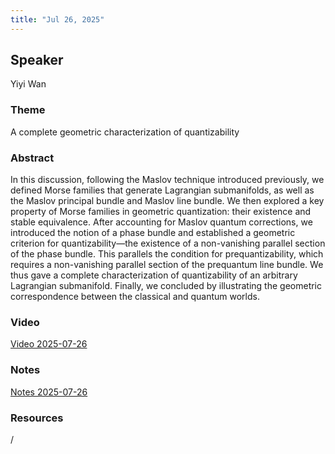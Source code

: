 ```yaml
---
title: "Jul 26, 2025"
---
```


## Speaker
Yiyi Wan

### Theme
A complete geometric characterization of quantizability

### Abstract
In this discussion, following the Maslov technique introduced previously, we defined Morse families that generate Lagrangian submanifolds, as well as the Maslov principal bundle and Maslov line bundle. We then explored a key property of Morse families in geometric quantization: their existence and stable equivalence. After accounting for Maslov quantum corrections, we introduced the notion of a phase bundle and established a geometric criterion for quantizability—the existence of a non-vanishing parallel section of the phase bundle. This parallels the condition for prequantizability, which requires a non-vanishing parallel section of the prequantum line bundle. We thus gave a complete characterization of quantizability of an arbitrary Lagrangian submanifold. Finally, we concluded by illustrating the geometric correspondence between the classical and quantum worlds.

### Video  
[Video 2025-07-26](https://drive.google.com/file/d/1QJlXiojRHcnPAlFKAsK-bzAeHZS9e-7L/view?usp=sharing)

### Notes  
[Notes 2025-07-26](https://drive.google.com/file/d/17Ew2-_ma8g6QbJSlQfOX2pwr6iBA2ujw/view?usp=sharing)

### Resources  
/